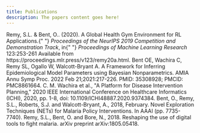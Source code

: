 ```yaml
---
title: Publications
description: The papers content goes here!
---
```


<InlineNotification kind="success">
  Remy, S.L. &amp; Bent, O.. (2020). A Global Health Gym Environment for RL
  Applications.{" "}
  <i>Proceedings of the NeurIPS 2019 Competition and Demonstration Track</i>, in{" "}
  <i>Proceedings of Machine Learning Research</i> 123:253-261 Available from
  https://proceedings.mlr.press/v123/remy20a.html.
</InlineNotification>

<InlineNotification kind="success">
  Bent OE, Wachira C, Remy SL, Ogallo W, Walcott-Bryant A. A Framework for
  Inferring Epidemiological Model Parameters using Bayesian Nonparametrics. AMIA
  Annu Symp Proc. 2022 Feb 21;2021:217-226. PMID: 35308928; PMCID: PMC8861664.
</InlineNotification>

<InlineNotification kind="success">
  C. M. Wachira et al., "A Platform for Disease Intervention Planning," 2020
  IEEE International Conference on Healthcare Informatics (ICHI), 2020, pp. 1-8,
  doi: 10.1109/ICHI48887.2020.9374384.
</InlineNotification>

<InlineNotification kind="success">
  Bent, O., Remy, S.L., Roberts, S.J. and Walcott-Bryant, A., 2018, February.
  Novel Exploration Techniques (NETs) for Malaria Policy Interventions. In AAAI
  (pp. 7735-7740).
</InlineNotification>

<InlineNotification kind="success">
  Remy, S.L., Bent, O. and Bore, N., 2018. Reshaping the use of digital tools to
  fight malaria. arXiv preprint arXiv:1805.05418.
</InlineNotification>
